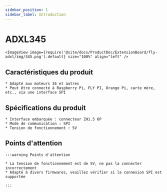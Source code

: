 ```yaml
---
sidebar_position: 1
sidebar_label: Introduction
---
```




# ADXL345

    <ImageView image={require('@site/docs/ProductDoc/ExtensionBoard/fly-adxl/img/345.png').default} size="100%" align="left" />



## Caractéristiques du produit

    * Adapté aux moteurs 36 et autres
    * Peut être connecté à Raspberry Pi, FLY PI, Orange Pi, carte mère, etc., via une interface SPI

## Spécifications du produit

    * Interface embarquée : connecteur ZH1.5 6P
    * Mode de communication : SPI
    * Tension de fonctionnement : 5V

## Points d'attention

    :::warning Points d'attention

    * La tension de fonctionnement est de 5V, ne pas la connecter incorrectement
    * Adapté à divers firmwares, veuillez vérifier si la connexion SPI est supportée

    :::